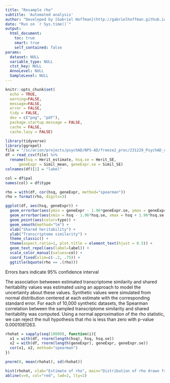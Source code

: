 ```yaml
---
title: "Resample rho"
subtitle: 'Automated analysis'
author: "Developed by [Gabriel Hoffman](http://gabrielhoffman.github.io/)"
date: "Run on `r Sys.time()`"
output: 
  html_document:
    toc: true
    smart: true
    self_contained: false
params:
  dataset: NULL
  variable_type: NULL
  ctst_key: NULL
  AnnoLevel: NULL
  SampleLevel: NULL
---
```


<!---


cd /sc/arion/projects/CommonMind/hoffman/NPS-AD/work/nps_ad/analysis/freeze2/revision
git pull

system("git pull")

rmarkdown::render("sample_rho.Rmd")

--->



```r
knitr::opts_chunk$set(
  echo = TRUE,
  warning=FALSE,
  message=FALSE,
  error = FALSE,
  tidy = FALSE,
  dev = c("png", "pdf"),
  package.startup.message = FALSE,
  cache = FALSE,
  cache.lazy = FALSE)
```

```r
library(tidyverse)
library(ggrepel)
file = "/sc/arion/projects/psychAD/NPS-AD/freeze2_proc/231229_PsychAD_capstone_F4_5_crossDis/241202_PsychAD_SharedHeritability-TranscriptomeSimilarity_export.csv"
df = read_csv(file) %>%
  rename(hsq = Herit_estimate, hsq.se = Herit_SE,
      geneExpr = Simil_mean, geneExpr.se = Simil_SE)
colnames(df)[1] = "label" 

col = df$pal
names(col) = df$type

rho = with(df, cor(hsq, geneExpr, method="spearman"))
rho = format(rho, digits=3)

ggplot(df, aes(hsq, geneExpr)) +
  geom_errorbar(aes(ymin = geneExpr - 1.96*geneExpr.se, ymax = geneExpr + 1.96*geneExpr.se, color=type), alpha = .3) +
  geom_errorbar(aes(xmin = hsq - 1.96*hsq.se, xmax = hsq + 1.96*hsq.se, color=type), alpha = .3) +
  geom_point(aes(color=type)) +
  geom_smooth(method="lm") +
  xlab("Shared heritability") +
  ylab("Transcriptome similarity") +
  theme_classic() +
  theme(aspect.ratio=1, plot.title = element_text(hjust = 0.5)) +
  geom_text_repel(aes(label=label)) +
  scale_color_manual(values=col) +
  coord_fixed(xlim=c(-.2, .75)) +
  ggtitle(bquote(rho == .(rho)))
```

Errors bars indicate 95% confidence interval

The association betweeen estimated transcriptome similarity and shared heritability values was estimated using an approach to model the uncertainty about these values.  Synthetic values were simulated from normal distribution centered at each estimate with the corresponding standard error.  For each of 10,000 synthetic datasets, the Spearman correlation between the sampled transcriptome similarity and shared heritability was computed.  Using a normal approximation of the rho statistic, we can reject the null hypothesis that rho is less than zero with p-value 0.0001081263.

```r
rhohat = sapply(seq(10000), function(i){
  x1 = with(df, rnorm(length(hsq), hsq, hsq.se))
  x2 = with(df, rnorm(length(geneExpr), geneExpr, geneExpr.se))
  cor(x1, x2, method="spearman")
})

pnorm(0, mean(rhohat), sd(rhohat))

hist(rhohat, xlab="Estimate of rho", main="Distribution of rho drawn from synthetic data")
abline(v=0, col="red", lwd=2, lty=2)
```


